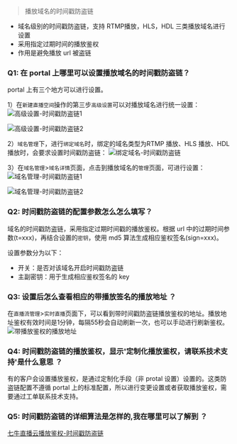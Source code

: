 > 播放域名的时间戳防盗链  
- 域名级别的时间戳防盗链，支持 RTMP播放，HLS，HDL 三类播放域名进行设置
- 采用指定过期时间的播放鉴权
- 作用是避免播放 url 被盗链
> 

### Q1: 在 portal 上哪里可以设置播放域名的时间戳防盗链？
portal 上有三个地方可以进行设置。

1）在`新建直播空间`操作的第三步`高级设置`可以对播放域名进行统一设置：
![高级设置-时间戳防盗链1](https://dn-odum9helk.qbox.me/Fr_5vpxFg2RJpOsFro8fLEF0OLtm)

![高级设置-时间戳防盗链2](https://dn-odum9helk.qbox.me/Fhgqf0L2bQz-K5It4odPAWq-GqhS)

2）`域名管理`下，进行`绑定域名`时，绑定的域名类型为RTMP 播放、HLS 播放、HDL 播放时，会要求设置时间戳防盗链：
![绑定域名-时间戳防盗链](https://dn-odum9helk.qbox.me/Fu6jxWV0Acb_W4Srx50qtvSqimtP)

3）在`域名管理`>`域名详情`页面，点击到播放域名的`管理`页面，可进行设置：
![域名管理-时间戳防盗链1](https://dn-odum9helk.qbox.me/Fpslx6BOb0qi0Wrs4DgJynoB-E-_)

![域名管理-时间戳防盗链2](https://dn-odum9helk.qbox.me/Flt1eAuFIphM0Cm3msPN5UvPbpdR)

### Q2: 时间戳防盗链的配置参数怎么怎么填写？

域名的时间戳防盗链，采用指定过期时间戳的播放鉴权。根据 url 中的过期时间参数(t=xxx)，再结合设置的`密钥`，使用 md5 算法生成相应鉴权签名(sign=xxx)。

设置参数分为以下：

- 开关：是否对该域名开启时间戳防盗链
- 主副密钥：用于生成相应鉴权签名的 key

### Q3: 设置后怎么查看相应的带播放签名的播放地址 ？

在`直播流管理`>`实时直播`页面下，可以看到带时间戳防盗链播放鉴权的地址。播放地址鉴权有效时间是1分钟，每隔55秒会自动刷新一次，也可以手动进行刷新鉴权。
![带播放鉴权的播放地址](https://dn-odum9helk.qbox.me/FsuxzWtkYqBeWhg_TyHCNhZjGsX-)

### Q4: 时间戳防盗链的播放鉴权，显示'定制化播放鉴权，请联系技术支持'是什么意思 ？

有的客户会设置播放鉴权，是通过定制化手段（非 protal 设置）设置的。这类防盗链配置不遵循 portal 上的标准配置，所以进行变更设置或者获取播放鉴权，需要通过工单联系技术支持。

### Q5: 时间戳防盗链的详细算法是怎样的,我在哪里可以了解到 ？

[七牛直播云播放鉴权-时间戳防盗链](https://developer.qiniu.com/pili/kb/1735/seven-cattle-live-broadcast-authentication-of-cloud-a-timestamp-hotlinking-prevention)
